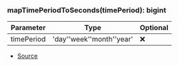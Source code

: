 ### mapTimePeriodToSeconds(timePeriod): bigint
| Parameter | Type | Optional |
| ----------- | ----------- | ----------- |
| timePeriod | 'day''week''month''year' | ❌ |


- [Source](https://github.com/superfluid-finance/widget/blob/28c3a53/packages/widget/src/core/TimePeriod.ts#L3)